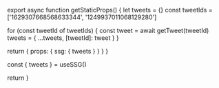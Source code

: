 
export async function getStaticProps() {
  let tweets = {}
  const tweetIds = ['1629307668568633344', '1249937011068129280']

  for (const tweetId of tweetIds) {
    const tweet = await getTweet(tweetId)
    tweets = {
      ...tweets,
      [tweetId]: tweet
    }
  }

  return {
    props: {
      ssg: {
        tweets
      }
    }
  }
}

  const { tweets } = useSSG()

  return <EmbeddedTweet tweet={tweets[id]} />
}

<div className="flex justify-center">
  <Tweet id="1629307668568633344" />
</div>

<div className="flex justify-center">
  <Tweet id="1249937011068129280" />
</div>
